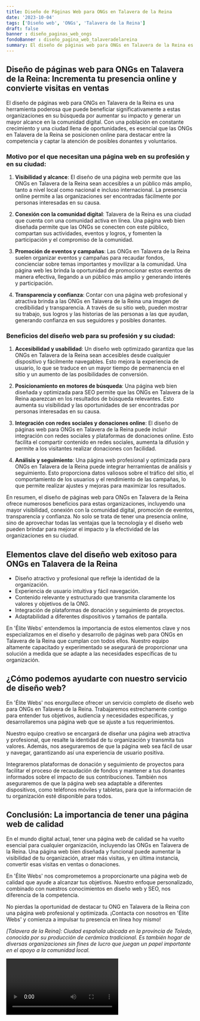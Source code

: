 ```yaml
---
title: Diseño de Páginas Web para ONGs en Talavera de la Reina
date: '2023-10-04'
tags: ['Diseño web', 'ONGs', 'Talavera de la Reina']
draft: false
banner : diseño_paginas_web_ongs
fondoBanner : diseño_pagina_web_talaveradelareina
summary: El diseño de páginas web para ONGs en Talavera de la Reina es una herramienta poderosa que puede beneficiar significativamente a estas organizaciones en su búsqueda por aumentar su impacto y generar un mayor alcance en la comunidad digital. Con una población en constante crecimiento y una ciudad llena de oportunidades, es esencial que las ONGs en Talavera de la Reina se posicionen online para destacar entre la competencia y captar la atención de posibles donantes y voluntarios.
---
```


## Diseño de páginas web para ONGs en Talavera de la Reina: Incrementa tu presencia online y convierte visitas en ventas

El diseño de páginas web para ONGs en Talavera de la Reina es una herramienta poderosa que puede beneficiar significativamente a estas organizaciones en su búsqueda por aumentar su impacto y generar un mayor alcance en la comunidad digital. Con una población en constante crecimiento y una ciudad llena de oportunidades, es esencial que las ONGs en Talavera de la Reina se posicionen online para destacar entre la competencia y captar la atención de posibles donantes y voluntarios.

### Motivo por el que necesitan una página web en su profesión y en su ciudad:

1. **Visibilidad y alcance**: El diseño de una página web permite que las ONGs en Talavera de la Reina sean accesibles a un público más amplio, tanto a nivel local como nacional e incluso internacional. La presencia online permite a las organizaciones ser encontradas fácilmente por personas interesadas en su causa.

2. **Conexión con la comunidad digital**: Talavera de la Reina es una ciudad que cuenta con una comunidad activa en línea. Una página web bien diseñada permite que las ONGs se conecten con este público, compartan sus actividades, eventos y logros, y fomenten la participación y el compromiso de la comunidad.

3. **Promoción de eventos y campañas**: Las ONGs en Talavera de la Reina suelen organizar eventos y campañas para recaudar fondos, concienciar sobre temas importantes y movilizar a la comunidad. Una página web les brinda la oportunidad de promocionar estos eventos de manera efectiva, llegando a un público más amplio y generando interés y participación.

4. **Transparencia y confianza**: Contar con una página web profesional y atractiva brinda a las ONGs en Talavera de la Reina una imagen de credibilidad y transparencia. A través de su sitio web, pueden mostrar su trabajo, sus logros y las historias de las personas a las que ayudan, generando confianza en sus seguidores y posibles donantes.

### Beneficios del diseño web para su profesión y su ciudad:

1. **Accesibilidad y usabilidad**: Un diseño web optimizado garantiza que las ONGs en Talavera de la Reina sean accesibles desde cualquier dispositivo y fácilmente navegables. Esto mejora la experiencia de usuario, lo que se traduce en un mayor tiempo de permanencia en el sitio y un aumento de las posibilidades de conversión.

2. **Posicionamiento en motores de búsqueda**: Una página web bien diseñada y optimizada para SEO permite que las ONGs en Talavera de la Reina aparezcan en los resultados de búsqueda relevantes. Esto aumenta su visibilidad y las oportunidades de ser encontradas por personas interesadas en su causa.

3. **Integración con redes sociales y donaciones online**: El diseño de páginas web para ONGs en Talavera de la Reina puede incluir integración con redes sociales y plataformas de donaciones online. Esto facilita el compartir contenido en redes sociales, aumenta la difusión y permite a los visitantes realizar donaciones con facilidad.

4. **Análisis y seguimiento**: Una página web profesional y optimizada para ONGs en Talavera de la Reina puede integrar herramientas de análisis y seguimiento. Esto proporciona datos valiosos sobre el tráfico del sitio, el comportamiento de los usuarios y el rendimiento de las campañas, lo que permite realizar ajustes y mejoras para maximizar los resultados.

En resumen, el diseño de páginas web para ONGs en Talavera de la Reina ofrece numerosos beneficios para estas organizaciones, incluyendo una mayor visibilidad, conexión con la comunidad digital, promoción de eventos, transparencia y confianza. No solo se trata de tener una presencia online, sino de aprovechar todas las ventajas que la tecnología y el diseño web pueden brindar para mejorar el impacto y la efectividad de las organizaciones en su ciudad.

<GifSeo />

<Cta />

## Elementos clave del diseño web exitoso para ONGs en Talavera de la Reina

- Diseño atractivo y profesional que refleje la identidad de la organización.
- Experiencia de usuario intuitiva y fácil navegación.
- Contenido relevante y estructurado que transmita claramente los valores y objetivos de la ONG.
- Integración de plataformas de donación y seguimiento de proyectos.
- Adaptabilidad a diferentes dispositivos y tamaños de pantalla.

En 'Élite Webs' entendemos la importancia de estos elementos clave y nos especializamos en el diseño y desarrollo de páginas web para ONGs en Talavera de la Reina que cumplan con todos ellos. Nuestro equipo altamente capacitado y experimentado se asegurará de proporcionar una solución a medida que se adapte a las necesidades específicas de tu organización.

## ¿Cómo podemos ayudarte con nuestro servicio de diseño web?

En 'Élite Webs' nos enorgullece ofrecer un servicio completo de diseño web para ONGs en Talavera de la Reina. Trabajaremos estrechamente contigo para entender tus objetivos, audiencia y necesidades específicas, y desarrollaremos una página web que se ajuste a tus requerimientos.

Nuestro equipo creativo se encargará de diseñar una página web atractiva y profesional, que resalte la identidad de tu organización y transmita tus valores. Además, nos aseguraremos de que la página web sea fácil de usar y navegar, garantizando así una experiencia de usuario positiva.

Integraremos plataformas de donación y seguimiento de proyectos para facilitar el proceso de recaudación de fondos y mantener a tus donantes informados sobre el impacto de sus contribuciones. También nos aseguraremos de que la página web sea adaptable a diferentes dispositivos, como teléfonos móviles y tabletas, para que la información de tu organización esté disponible para todos.

## Conclusión: La importancia de tener una página web de calidad

En el mundo digital actual, tener una página web de calidad se ha vuelto esencial para cualquier organización, incluyendo las ONGs en Talavera de la Reina. Una página web bien diseñada y funcional puede aumentar la visibilidad de tu organización, atraer más visitas, y en última instancia, convertir esas visitas en ventas o donaciones.

En 'Élite Webs' nos comprometemos a proporcionarte una página web de calidad que ayude a alcanzar tus objetivos. Nuestro enfoque personalizado, combinado con nuestros conocimientos en diseño web y SEO, nos diferencia de la competencia.

No pierdas la oportunidad de destacar tu ONG en Talavera de la Reina con una página web profesional y optimizada. ¡Contacta con nosotros en 'Élite Webs' y comienza a impulsar tu presencia en línea hoy mismo!

*[Talavera de la Reina]: Ciudad española ubicada en la provincia de Toledo, conocida por su producción de cerámica tradicional. Es también hogar de diversas organizaciones sin fines de lucro que juegan un papel importante en el apoyo a la comunidad local.*

<Video />

<CtaBot job='ONGs' city='Talavera de la Reina'/>

<Gmaps query='Talavera de la Reina+españa+maps' />